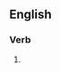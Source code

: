 ==English==

===Verb===
{{head|en|verb form}}

# {{present participle of|vascularize|lang=en|nocat=1}}